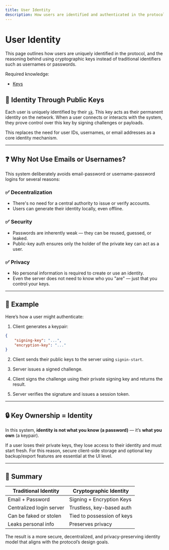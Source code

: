 ```yaml
---
title: User Identity
description: How users are identified and authenticated in the protocol.
---
```


# User Identity

This page outlines how users are uniquely identified in the protocol, and the reasoning behind using cryptographic keys instead of traditional identifiers such as usernames or passwords.

Required knowledge:
- [Keys](/protocol/auth/keys)

## 🔑 Identity Through Public Keys

Each user is uniquely identified by their [`sk`](/protocol/auth/keys#signing-key). This key acts as their permanent identity on the network. When a user connects or interacts with the system, they prove control over this key by signing challenges or payloads.

This replaces the need for user IDs, usernames, or email addresses as a core identity mechanism.

---

## ❓ Why Not Use Emails or Usernames?

This system deliberately avoids email-password or username-password logins for several reasons:

### ✅ Decentralization

- There's no need for a central authority to issue or verify accounts.
- Users can generate their identity locally, even offline.

### ✅ Security

- Passwords are inherently weak — they can be reused, guessed, or leaked.
- Public-key auth ensures only the holder of the private key can act as a user.

### ✅ Privacy

- No personal information is required to create or use an identity.
- Even the server does not need to know who you "are" — just that you control your keys.

---

## 🧪 Example

Here’s how a user might authenticate:

1. Client generates a keypair:
```json
{
    "signing-key": "...",
    "encryption-key": "..."
}
```

2. Client sends their public keys to the server using `signin-start`.

3. Server issues a signed challenge.

4. Client signs the challenge using their private signing key and returns the result.

5. Server verifies the signature and issues a session token.

---

## 🔒 Key Ownership = Identity

In this system, **identity is not what you know (a password)** — it’s **what you own** (a keypair).

If a user loses their private keys, they lose access to their identity and must start fresh. For this reason, secure client-side storage and optional key backup/export features are essential at the UI level.

---

## 🧭 Summary

| Traditional Identity     | Cryptographic Identity        |
|--------------------------|-------------------------------|
| Email + Password         | Signing + Encryption Keys     |
| Centralized login server | Trustless, key-based auth     |
| Can be faked or stolen   | Tied to possession of keys    |
| Leaks personal info      | Preserves privacy             |

The result is a more secure, decentralized, and privacy-preserving identity model that aligns with the protocol’s design goals.


